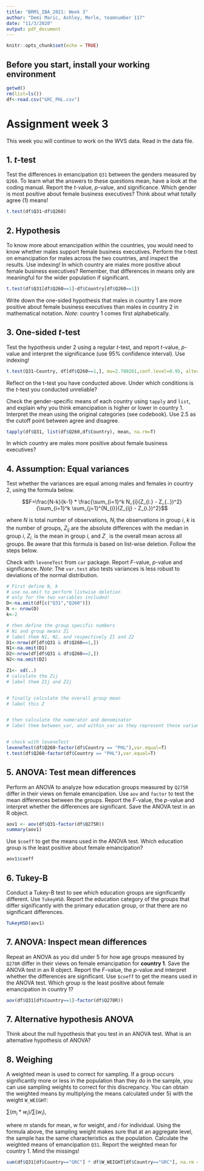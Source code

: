 ```yaml
---
title: "BRM1_IBA_2021: Week 3"
author: "Demi Maric, Ashley, Merle, teamnumber 117"
date: "11/3/2020"
output: pdf_document
---
```


```r
knitr::opts_chunk$set(echo = TRUE)
```

## Before you start, install your working environment
```r
getwd()
rm(list=ls()) 
df<-read.csv("GRC_PHL.csv")
```

# Assignment week 3 
This week you will continue to work on the WVS data. Read in the data file.

## 1. $t$-test
Test the differences in emancipation `Q31` between the genders measured by `Q260`. To learn what the answers to these questions mean, have a look at the coding manual. Report the $t$-value, $p$-value, and significance. Which gender is most positive about female business executives? Think about what totally agree (1) means!
```r
t.test(df$Q31~df$Q260)
```

## 2. Hypothesis
To know more about emancipation within the countries, you would need to know whether males support female business executives. Perform the t-test on emancipation for males across the two countries, and inspect the results. Use indexing! 
In which country are males more positive about female business executives? Remember, that differences in means only are meaningful for the wider population if significant. 

```r
t.test(df$Q31[df$Q260==1]~df$Country[df$Q260==1])

```

Write down the one-sided hypothesis that males in country 1 are more positive about female business executives than males in country 2 in mathematical notation. 
*Note*: country 1 comes first alphabetically.

## 3. One-sided $t$-test
Test the hypothesis under 2 using a regular $t$-test, and report $t$-value, $p$-value and interpret the significance (use 95% confidence interval). Use indexing! 
```r
t.test(Q31~Country, df[df$Q260==1,], mu=2.780261,conf.level=0.95, alternative="greater")
```
Reflect on the t-test you have conducted above. Under which conditions is the $t$-test you conducted unreliable? 

Check the gender-specific means of each country using `tapply` and `list`, and explain why you think emancipation is higher or lower in country 1. Interpret the mean using the original categories (see codebook). Use 2.5 as the cutoff point between agree and disagree.

```r
tapply(df$Q31, list(df$Q260,df$Country), mean, na.rm=T)
```
In which country are males more positive about female business executives?

## 4. Assumption: Equal variances
Test whether the variances are equal among males and females in country 2, using the formula below.

$$F=\frac{N-k}{k-1} * \frac{\sum_{i=1}^k N_{i}(Z_{i.} - Z_{..})^2}{\sum_{i=1}^k  \sum_{j=1}^{N_{i}}(Z_{ij} - Z_{i.})^2}$$ 

where $N$ is total number of observations, $N_{i}$ the observations in group $i$, $k$ is the number of groups, $Z_{ij}$ are the absolute differences with the median in group $i$, $Z_{i.}$ is the mean in group $i$, and $Z_{..}$ is the overall mean across all groups. Be aware that this formula is based on list-wise deletion. Follow the steps below.

Check with `leveneTest` from `car` package. Report $F$-value, $p$-value and significance. *Note*: The `var.test` also tests variances is less robust to deviations of the normal distribution.
```r
# First define N, k
# use na.omit to perform listwise deletion 
# only for the two variables included!
D<-na.omit(df[c("Q31","Q260")])
N <- nrow(D)
k<-2

# then define the group specific numbers
# Ni and group means Zi
# label them N1, N2, and respectively Z1 and Z2
D1<-nrow(df[df$Q31 & df$Q260==1,])
N1<-na.omit(D1)
D2<-nrow(df[df$Q31 & df$Q260==2,])
N2<-na.omit(D2)

Z1<- sd(..)
# calculate the Zij
# label them Z1j and Z2j


# finally calculate the overall group mean 
# label this Z


# then calculate the numerator and denominator
# label them between_var, and within_var as they represent these variances


# check with leveneTest
leveneTest(df$Q260~factor(df$Country == "PHL"),var.equal=T)
t.test(df$Q260~factor(df$Country == "PHL"),var.equal=T)
```


## 5. ANOVA: Test mean differences
Perform an ANOVA to analyze how education groups measured by `Q275R` differ in their views on female emancipation. Use `aov` and `factor` to test the mean differences between the groups. Report the $F$-value, the $p$-value and interpret whether the differences are significant. Save the ANOVA test in an R object. 
```r
aov1 <- aov(df$Q31~factor(df$Q275R))
summary(aov1)
```

Use `$coeff` to get the means used in the ANOVA test. Which education group is the least positive about female emancipation? 

```r
aov1$coeff
```

## 6. Tukey-B
Conduct a Tukey-B test to see which education groups are significantly different. Use `TukeyHSD`. Report the education category of the groups that differ significantly with the primary education group, or that there are no significant differences. 
```r
TukeyHSD(aov1)
```

## 7. ANOVA: Inspect mean differences
Repeat an ANOVA as you did under 5 for how age groups measured by `Q278R` differ in their views on female emancipation for **country 1**. Save the ANOVA test in an R object. Report the $F$-value, the $p$-value and interpret whether the differences are significant. Use `$coeff` to get the means used in the ANOVA test. Which group is the least positive about female emancipation in country 1? 

```r
aov(df$Q31[df$Country==1]~factor(df$Q278R))
```
## 7. Alternative hypothesis ANOVA
Think about the null hypothesis that you test in an ANOVA test. What is an alternative hypothesis of ANOVA?

## 8. Weighing
A weighted mean is used to correct for sampling. If a group occurs significantly more or less in the population than they do in the sample, you can use sampling weights to correct for this discrepancy. You can obtain the weighted means by multiplying the means calculated under 5) with the weight `W_WEIGHT`:

$\sum ({m}_{i}*{w}_{i})/\sum ({w}_{i})$, 

where $m$ stands for mean, $w$ for weight, and $i$ for individual. Using the formula above, the sampling weight makes sure that at an aggregate level, the sample has the same characteristics as the population. Calculate the weighted means of emancipation `Q31`. Report the weighted mean for country 1. Mind the missings!
```r
sum(df$Q31[df$Country=="GRC"] * df$W_WEIGHT[df$Country=="GRC"], na.rm = TRUE)/sum(df$W_WEIGHT[df$Country=="GRC"], na.rm = TRUE)

```

